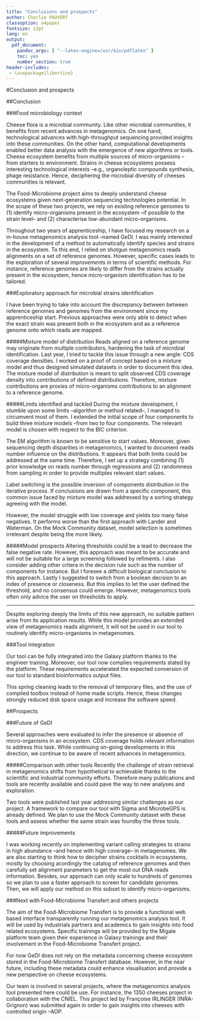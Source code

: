 ```yaml
---
title: "Conclusions and prospects"
author: Charlie PAUVERT
classoption: a4paper
fontsize: 12pt
lang: en
output:
  pdf_document:
    pandoc_args: [ "--latex-engine=/usr/bin/pdflatex" ] 
    toc: yes
    number_section: true
header-includes:
 - \usepackage{libertine}
--- 
```



#Conclusion and prospects

##Conclusion

###Food microbiology context

Cheese flora is a microbial community. Like other microbial communities, it benefits from recent advances in metagenomics. On one hand, technological advances with high-throughput sequencing provided insights into these communities. On the other hand, computational developments enabled better data analysis with the emergence of new algorithms or tools.
Cheese ecosystem benefits from multiple sources of micro-organisms --from starters to environment. Strains in cheese ecosystems possess interesting technological interests --e.g., organoleptic compounds synthesis, phage resistance. Hence, deciphering the microbial diversity of cheeses communities is relevant.

The Food-Microbiome project aims to deeply understand cheese ecosystems given next-generation sequencing technologies potential.
In the scope of these two projects, we rely on existing reference genomes to (1) identify micro-organisms present in the ecosystem --if possible to the strain level-- and (2) characterise low-abundant micro-organisms.

Throughout two years of apprenticeship, I have focused my research on a in-house metagenomics analysis tool --named GeDI.
I was mainly interested in the development of a method to automatically identify species and strains in the ecosystem.
To this end, I relied on shotgun metagenomics reads alignments on a set of reference genomes.
However, specific cases leads to the exploration of several _improvements_ in terms of scientific methods.
For instance, reference genomes are likely to differ from the strains actually present in the ecosystem, hence micro-organism identification has to be tailored.

###Exploratory approach for microbial strains identification

I have been trying to take into account the discrepancy between between reference genomes and genomes from the environment since my apprenticeship start.
Previous approaches were only able to detect when the exact strain was present both in the ecosystem and as a reference genome onto which reads are mapped.

#####Mixture model of distribution
Reads aligned on a reference genome may originate from multiple contributors, hardening the task of microbial identification.
Last year, I tried to tackle this issue through a new angle: CDS coverage densities.
I worked on a proof of concept based on a mixture model and thus designed simulated datasets in order to document this idea.
The mixture model of distribution is meant to split observed CDS coverage density into contributions of defined distributions.
Therefore, mixture contributions are proxies of micro-organisms contributions to an alignment to a reference genome.

#####Limits identified and tackled
During the mixture development, I stumble upon some limits --algorithm or method related--, I managed to circumvent most of them.
I extended the initial scope of four components to build three mixture models --from two to four components.
The relevant model is chosen with respect to the BIC criterion.

The EM algorithm is known to be sensitive to start values. 
Moreover, given sequencing depth disparities in metagenomics, I wanted to document reads number influence on the distributions.
It appears that both limits could be addressed at the same time. Therefore, I set up a strategy combining (1) prior knowledge on reads number through regressions and (2) randomness from sampling in order to provide multiples relevant start values.

Label switching is the possible inversion of components distribution in the iterative process.
If conclusions are drawn from a specific component, this common issue faced by mixture model was addressed by a sorting strategy agreeing with the model.

However, the model struggle with low coverage and yields too many false negatives. It performs worse than the first approach with Lander and Waterman.
On the Mock Community dataset, model selection is sometimes irrelevant despite being the more likely.

#####Model prospects 
Altering thresholds could be a lead to decrease the false negative rate.
However, this approach was meant to be accurate and will not be suitable for a large screening followed by refiments.
I also consider adding other critera in the decision rule such as the number of components for instance.
But I foresee a difficult biological conclusion to this approach.
Lastly I suggested to switch from a boolean decision to an index of presence or closeness.
But this implies to let the user defined the threshold, and no consensus could emerge. 
However, metagenomics tools often only advice the user on thresholds to apply.

---

Despite exploring deeply the limits of this new approach, no suitable pattern arise from its application results.
While this model provides an extended view of metagenomics reads alignment, it will not be used in our tool to routinely identify micro-organisms in metagenomes.

###Tool integration 

Our tool can be fully integrated into the Galaxy platform thanks to the engineer training.
Moreover, our tool now complies requirements stated by the platform.
These requirements accelerated the expected conversion of our tool to standard bioinformatics output files.

This spring cleaning leads to the removal of temporary files, and the use of compiled toolbox instead of home made scripts.
Hence, these changes strongly reduced disk space usage and increase the software speed.

##Prospects

###Future of GeDI

Several approaches were evaluated to infer the presence or absence of micro-organisms in an ecosystem. CDS coverage holds relevant information to address this task.
While continuing on-going developments in this direction, we continue to be aware of recent advances in metagenomics.


#####Comparison with other tools
Recently the challenge of strain retrieval in metagenomics shifts from hypothetical to achievable thanks to the scientific and industrial community efforts.
Therefore many publications and tools are recently available and could pave the way to new analyses and exploration. 

Two tools were published last year addressing similar challenges as our project.
A framework to compare our tool with Sigma and MicrobeGPS is already defined. We plan to use the Mock Community dataset with these tools and assess whether the same strain was foundby the three tools.



#####Future improvements 

I was working recently on implementing variant calling strategies to strains in high abundance --and hence with high coverage-- in metagenomes.
We are also starting to think how to decipher strains cocktails in ecosystems, mostly by choosing acordingly the catalog of reference genomes and then carefully set alignment parameters to get the most out DNA reads information.
Besides, our approach can only scale to hundreds of genomes so we plan to use a faster approach to screen for candidate genomes.
Then, we will apply our method on this subset to identify micro-organisms.

###Next with Food-Microbiome Transfert and others projects

The aim of the Food-Microbiome Transfert is to provide a functional web based interface transparently running our metagenomics analysis tool.
It will be used by industrials partners and academics to gain insights into food related ecosystems.
Specific trainings will be provided by the Migale platform team given their experience in Galaxy trainings and their involvement in the Food-Microbiome Transfert project.

For now GeDI does not rely on the metadata concerning cheese ecosystem stored in the Food-Microbiome Transfert database. 
However, in the near future, including these metadata could enhance visualisation and provide a new perspective on cheese ecosystems.

Our team is involved in several projects, where the metagenomics analysis tool presented here could be use. 
For instance, the 1350 cheeses project in collaboration with the CNIEL. This project led by Françoise IRLINGER (INRA-Grignon) was submitted again in order to gain insights into cheeses with controlled origin --AOP.
